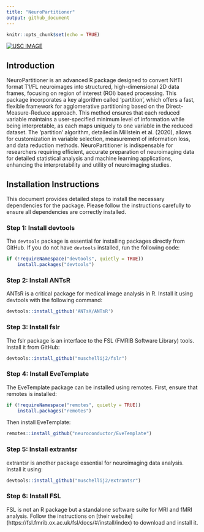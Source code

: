 ```yaml
---
title: "NeuroPartitioner"
output: github_document
---
```


```r
knitr::opts_chunk$set(echo = TRUE)
```

<!-- badges: start -->
[![USC IMAGE](https://raw.githubusercontent.com/USCbiostats/badges/master/tommy-image-badge.svg)](https://image.usc.edu)
<!-- badges: end -->

## Introduction

NeuroPartitioner is an advanced R package designed to convert NIfTI format T1/FL neuroimages into structured, high-dimensional 2D data frames, focusing on region of interest (ROI) based processing. This package incorporates a key algorithm called ‘partition’, which offers a fast, flexible framework for agglomerative partitioning based on the Direct-Measure-Reduce approach. This method ensures that each reduced variable maintains a user-specified minimum level of information while being interpretable, as each maps uniquely to one variable in the reduced dataset. The ‘partition’ algorithm, detailed in Millstein et al. (2020), allows for customization in variable selection, measurement of information loss, and data reduction methods. NeuroPartitioner is indispensable for researchers requiring efficient, accurate preparation of neuroimaging data for detailed statistical analysis and machine learning applications, enhancing the interpretability and utility of neuroimaging studies.


## Installation Instructions

This document provides detailed steps to install the necessary dependencies for the package. Please follow the instructions carefully to ensure all dependencies are correctly installed.

### Step 1: Install devtools

The `devtools` package is essential for installing packages directly from GitHub. If you do not have `devtools` installed, run the following code:

```r
if (!requireNamespace("devtools", quietly = TRUE))
    install.packages("devtools")
```

### Step 2: Install ANTsR

ANTsR is a critical package for medical image analysis in R. Install it using devtools with the following command:

```r
devtools::install_github('ANTsX/ANTsR')
```

### Step 3: Install fslr

The fslr package is an interface to the FSL (FMRIB Software Library) tools. Install it from GitHub:

```r
devtools::install_github("muschellij2/fslr")
```

### Step 4: Install EveTemplate

The EveTemplate package can be installed using remotes. First, ensure that remotes is installed:

```r
if (!requireNamespace("remotes", quietly = TRUE))
    install.packages("remotes")
```

Then install EveTemplate:

```r
remotes::install_github("neuroconductor/EveTemplate")
```

### Step 5: Install extrantsr

extrantsr is another package essential for neuroimaging data analysis. Install it using:

```r
devtools::install_github("muschellij2/extrantsr")
```

### Step 6: Install FSL

FSL is not an R package but a standalone software suite for MRI and fMRI analysis. Follow the instructions on [their website] (https://fsl.fmrib.ox.ac.uk/fsl/docs/#/install/index) to download and install it.


